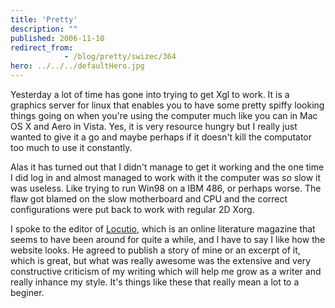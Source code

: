 ```yaml
---
title: 'Pretty'
description: ""
published: 2006-11-10
redirect_from: 
            - /blog/pretty/swizec/364
hero: ../../../defaultHero.jpg
---
```


Yesterday a lot of time has gone into trying to get Xgl to work. It is a graphics server for linux that enables you to have some pretty spiffy looking things going on when you're using the computer much like you can in Mac OS X and Aero in Vista. Yes, it is very resource hungry but I really just wanted to give it a go and maybe perhaps if it doesn't kill the computator too much to use it constantly.

Alas it has turned out that I didn't manage to get it working and the one time I did log in and almost managed to work with it the computer was _so_ slow it was useless. Like trying to run Win98 on a IBM 486, or perhaps worse. The flaw got blamed on the slow motherboard and CPU and the correct configurations were put back to work with regular 2D Xorg.

I spoke to the editor of [Locutio](http://www.locutio.si/), which is an online literature magazine that seems to have been around for quite a while, and I have to say I like how the website looks. He agreed to publish a story of mine or an excerpt of it, which is great, but what was really awesome was the extensive and very constructive criticism of my writing which will help me grow as a writer and really inhance my style. It's things like these that really mean a lot to a beginer.
